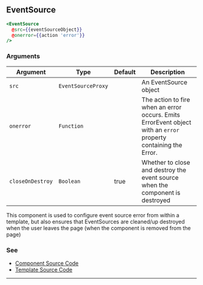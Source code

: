 ## EventSource

```hbs
<EventSource
  @src={{eventSourceObject}}
  @onerror={{action 'error'}}
/>
```

### Arguments

| Argument | Type | Default | Description |
| --- | --- | --- | --- |
| `src` | `EventSourceProxy` | | An EventSource object |
| `onerror` | `Function` |  | The action to fire when an error occurs. Emits ErrorEvent object with an `error` property containing the Error. |
| `closeOnDestroy` | `Boolean` | true | Whether to close and destroy the event source when the component is destroyed |

This component is used to configure event source error from within a template, but also ensures that EventSources are cleaned/up destroyed when the user leaves the page (when the component is removed from the page)

### See

- [Component Source Code](./index.js)
- [Template Source Code](./index.hbs)

---
